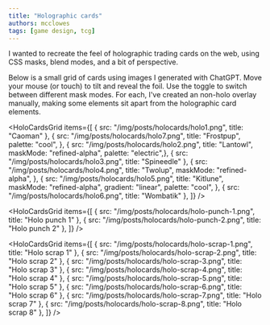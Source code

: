 ```yaml
---
title: "Holographic cards"
authors: mcclowes
tags: [game design, tcg]
---
```



I wanted to recreate the feel of holographic trading cards on the web, using CSS masks, blend modes, and a bit of perspective.

<!--truncate-->

Below is a small grid of cards using images I generated with ChatGPT. Move your mouse (or touch) to tilt and reveal the foil. Use the toggle to switch between different mask modes. For each, I've created an non-holo overlay manually, making some elements sit apart from the holographic card elements.

<HoloCardsGrid
  items={[
    { src: "/img/posts/holocards/holo1.png", title: "Caoman" },
    { src: "/img/posts/holocards/holo7.png", title: "Frostpup", palette: "cool", },
    { src: "/img/posts/holocards/holo2.png", title: "Lantowl", maskMode: "refined-alpha", palette: "electric",},
    { src: "/img/posts/holocards/holo3.png", title: "Spineedle" },
    { src: "/img/posts/holocards/holo4.png", title: "Twolup", maskMode: "refined-alpha", },
    { src: "/img/posts/holocards/holo5.png", title: "Kitlune", maskMode: "refined-alpha", gradient: "linear", palette: "cool", },
    { src: "/img/posts/holocards/holo6.png", title: "Wombatik" },
  ]}
/>

<HoloCardsGrid
  items={[
    { src: "/img/posts/holocards/holo-punch-1.png", title: "Holo punch 1" },
    { src: "/img/posts/holocards/holo-punch-2.png", title: "Holo punch 2" },
  ]}
/>

<HoloCardsGrid
  items={[
    { src: "/img/posts/holocards/holo-scrap-1.png", title: "Holo scrap 1" },
    { src: "/img/posts/holocards/holo-scrap-2.png", title: "Holo scrap 2" },
    { src: "/img/posts/holocards/holo-scrap-3.png", title: "Holo scrap 3" },
    { src: "/img/posts/holocards/holo-scrap-4.png", title: "Holo scrap 4" },
    { src: "/img/posts/holocards/holo-scrap-5.png", title: "Holo scrap 5" },
    { src: "/img/posts/holocards/holo-scrap-6.png", title: "Holo scrap 6" },
    { src: "/img/posts/holocards/holo-scrap-7.png", title: "Holo scrap 7" },
    { src: "/img/posts/holocards/holo-scrap-8.png", title: "Holo scrap 8" },
  ]}
/>